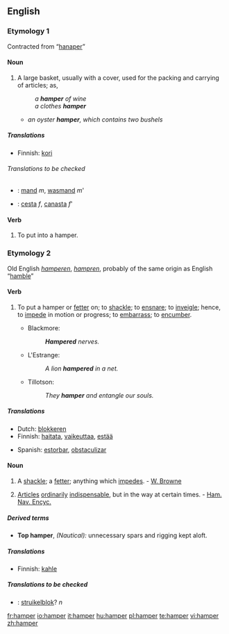 ==English==

===Etymology 1===
Contracted from “[[hanaper]]”

====Noun====
{{en-noun}}

# A large basket, usually with a cover, used for the packing and carrying of articles; as,
#: ''a '''hamper''' of wine''
#: ''a clothes '''hamper'''''
#* ''an oyster '''hamper''', which contains two bushels''

=====Translations=====
{{trans-top|A large basket, usually with a cover, used for the packing and carrying of articles}}
*Finnish: [[kori]]
{{trans-mid}}
{{trans-bottom}}

======Translations to be checked======
{{checktrans}}
{{top}}
*{{ttbc|Dutch}}: [[mand]] ''m'', [[wasmand]] ''m'''
{{mid}}
*{{ttbc|Spanish}}: [[cesta]] ''f'', [[canasta]] ''f'''
{{bottom}}

====Verb====
{{en-verb}}

# {{transitive}} To put into a hamper.

===Etymology 2===
Old English ''[[hamperen]]'', ''[[hampren]]'', probably of the same origin as English “[[hamble]]”

====Verb====
{{en-verb}}

# {{transitive}} To put a hamper or [[fetter]] on; to [[shackle]]; to [[ensnare]]; to [[inveigle]]; hence, to [[impede]] in motion or progress; to [[embarrass]]; to [[encumber]].
#* Blackmore:
#*: '''''Hampered''' nerves.''
#* L'Estrange:
#*: ''A lion '''hampered''' in a net.''
#* Tillotson:
#*: ''They '''hamper''' and entangle our souls.''

=====Translations=====
{{trans-top|To put a hamper or fetter on; to shackle; to ensnare; to inveigle}}
*Dutch: [[blokkeren]]
*Finnish: [[haitata]], [[vaikeuttaa]], [[estää]]
{{trans-mid}}
*Spanish: [[estorbar]], [[obstaculizar]]
{{trans-bottom}}

====Noun====
{{en-noun}}

# A [[shackle]]; a [[fetter]]; anything which [[impede]]s. - [[W. Browne]]
# {{nautical}} [[Article]]s [[ordinary|ordinarily]] [[indispensable]], but in the way at certain times. - [[Ham. Nav. Encyc.]]

=====Derived terms=====
*'''Top hamper''', ''(Nautical):'' unnecessary spars and rigging kept aloft.

=====Translations=====
{{trans-top|A shackle; a fetter; anything which impedes}}
*Finnish: [[kahle]]
{{trans-mid}}
{{trans-bottom}}

{{trans-top|Articles ordinarily indispensable, but in the way at certain times}}
{{trans-mid}}
{{trans-bottom}}

=====Translations to be checked=====
{{checktrans}}
{{top}}
*{{ttbc|Dutch}}: [[struikelblok]]? ''n''
{{mid}}
{{bottom}}

[[fr:hamper]]
[[io:hamper]]
[[it:hamper]]
[[hu:hamper]]
[[pl:hamper]]
[[te:hamper]]
[[vi:hamper]]
[[zh:hamper]]